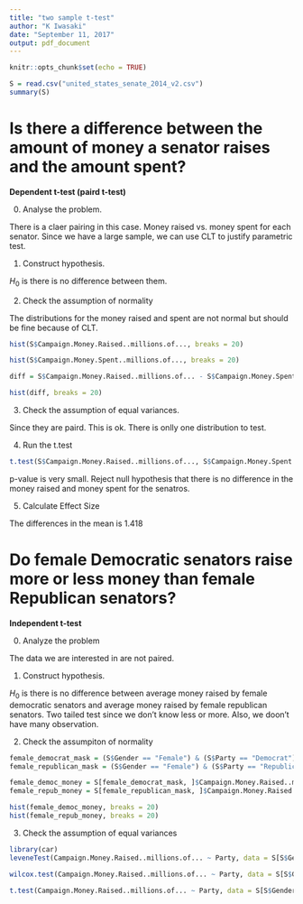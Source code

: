 ```yaml
---
title: "two sample t-test"
author: "K Iwasaki"
date: "September 11, 2017"
output: pdf_document
---
```


```r
knitr::opts_chunk$set(echo = TRUE)
```



```r

S = read.csv("united_states_senate_2014_v2.csv")
summary(S)

```

# Is there a difference between the amount of money a senator raises and the amount spent?
**Dependent t-test (paird t-test)**

0. Analyse the problem.

There is a claer pairing in this case. Money raised vs. money spent for each senator.
Since we have a large sample, we can use CLT to justify parametric test.

1. Construct hypothesis.

$H_0$ is there is no difference between them.

2. Check the assumption of normality

The distributions for the money raised and spent are not normal but should be fine because of CLT.
```r
hist(S$Campaign.Money.Raised..millions.of..., breaks = 20)

hist(S$Campaign.Money.Spent..millions.of..., breaks = 20)

diff = S$Campaign.Money.Raised..millions.of... - S$Campaign.Money.Spent..millions.of...

hist(diff, breaks = 20)

```

3. Check the assumption of equal variances.

Since they are paird. This is ok. There is onlly one distribution to test.

4. Run the t.test
```r
t.test(S$Campaign.Money.Raised..millions.of..., S$Campaign.Money.Spent..millions.of..., paired = T)

```

p-value is very small. Reject null hypothesis that there is no difference in the money raised and money spent for the senatros.

5. Calculate Effect Size

The differences in the mean is 1.418

# Do female Democratic senators raise more or less money than female Republican senators?
**Independent t-test **

0. Analyze the problem

The data we are interested in are not paired.

1. Construct hypothesis.

$H_0$ is there is no difference between average money raised by female democratic senators and average money raised by female republican senators. Two tailed test since we don't know less or more.
Also, we doon't have many observation.

2. Check the assumpiton of normality

```r
female_democrat_mask = (S$Gender == "Female") & (S$Party == "Democrat")
female_republican_mask = (S$Gender == "Female") & (S$Party == "Republican")

female_democ_money = S[female_democrat_mask, ]$Campaign.Money.Raised..millions.of...
female_repub_money = S[female_republican_mask, ]$Campaign.Money.Raised..millions.of...

hist(female_democ_money, breaks = 20)
hist(female_repub_money, breaks = 20)

```
3. Check the assumption of equal variances

```r
library(car)
leveneTest(Campaign.Money.Raised..millions.of... ~ Party, data = S[S$Gender=="Female",])

```

```r
wilcox.test(Campaign.Money.Raised..millions.of... ~ Party, data = S[S$Gender=="Female",])
```


```r
t.test(Campaign.Money.Raised..millions.of... ~ Party, data = S[S$Gender=="Female",])
```






